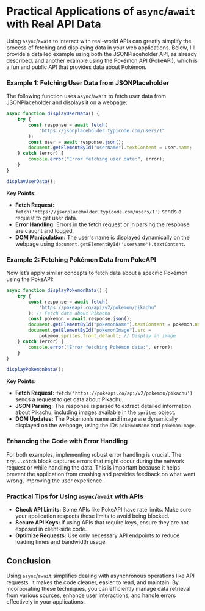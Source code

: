 # Practical Applications of `async`/`await` with Real API Data

Using `async`/`await` to interact with real-world APIs can greatly simplify the process of fetching and displaying data in your web applications. Below, I'll provide a detailed example using both the JSONPlaceholder API, as already described, and another example using the Pokémon API (PokeAPI), which is a fun and public API that provides data about Pokémon.

### Example 1: Fetching User Data from JSONPlaceholder

The following function uses `async`/`await` to fetch user data from JSONPlaceholder and displays it on a webpage:

```javascript
async function displayUserData() {
    try {
        const response = await fetch(
            "https://jsonplaceholder.typicode.com/users/1"
        );
        const user = await response.json();
        document.getElementById("userName").textContent = user.name;
    } catch (error) {
        console.error("Error fetching user data:", error);
    }
}

displayUserData();
```

**Key Points:**

-   **Fetch Request:** `fetch('https://jsonplaceholder.typicode.com/users/1')` sends a request to get user data.
-   **Error Handling:** Errors in the fetch request or in parsing the response are caught and logged.
-   **DOM Manipulation:** The user's name is displayed dynamically on the webpage using `document.getElementById('userName').textContent`.

### Example 2: Fetching Pokémon Data from PokeAPI

Now let’s apply similar concepts to fetch data about a specific Pokémon using the PokeAPI:

```javascript
async function displayPokemonData() {
    try {
        const response = await fetch(
            "https://pokeapi.co/api/v2/pokemon/pikachu"
        ); // Fetch data about Pikachu
        const pokemon = await response.json();
        document.getElementById("pokemonName").textContent = pokemon.name; // Display the name
        document.getElementById("pokemonImage").src =
            pokemon.sprites.front_default; // Display an image
    } catch (error) {
        console.error("Error fetching Pokémon data:", error);
    }
}

displayPokemonData();
```

**Key Points:**

-   **Fetch Request:** `fetch('https://pokeapi.co/api/v2/pokemon/pikachu')` sends a request to get data about Pikachu.
-   **JSON Parsing:** The response is parsed to extract detailed information about Pikachu, including images available in the `sprites` object.
-   **DOM Updates:** The Pokémon’s name and image are dynamically displayed on the webpage, using the IDs `pokemonName` and `pokemonImage`.

### Enhancing the Code with Error Handling

For both examples, implementing robust error handling is crucial. The `try...catch` block captures errors that might occur during the network request or while handling the data. This is important because it helps prevent the application from crashing and provides feedback on what went wrong, improving the user experience.

### Practical Tips for Using `async`/`await` with APIs

-   **Check API Limits:** Some APIs like PokeAPI have rate limits. Make sure your application respects these limits to avoid being blocked.
-   **Secure API Keys:** If using APIs that require keys, ensure they are not exposed in client-side code.
-   **Optimize Requests:** Use only necessary API endpoints to reduce loading times and bandwidth usage.

## Conclusion

Using `async`/`await` simplifies dealing with asynchronous operations like API requests. It makes the code cleaner, easier to read, and maintain. By incorporating these techniques, you can efficiently manage data retrieval from various sources, enhance user interactions, and handle errors effectively in your applications.
